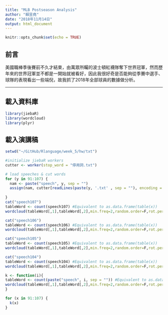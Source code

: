 ```yaml
---
title: "MLB Postseason Analysis"
author: "賴昱堯"
date: "2018年11月14日"
output: html_document
---
```


```r
knitr::opts_chunk$set(echo = TRUE)
```

## 前言

美國職棒季後賽前不久才結束，由萬眾所矚的波士頓紅襪隊奪下世界冠軍，然而歷年來的世界冠軍並不都是一開始就被看好，因此我很好奇是否能夠從季賽中選手、球隊的表現看出一些端倪，故我抓了2018年全部球員的數據做分析。

***

## 載入資料庫

```r
library(jiebaR)
library(wordcloud)
library(plyr)

```

## 載入演講稿

```r
setwd("~/GitHub/Rlanguage/week_5/hw/txt")

#initialize jiebaR workers
cutter <- worker(stop_word = "停用詞.txt") 

# load speeches & cut words
for (y in 91:107) {
  nam <- paste("speech", y, sep = "")
  assign(nam, cutter[readLines(paste(y, '.txt' , sep = ""), encoding = "UTF-8")]) 
  
}
cat("speech107")
tableWord <- count(speech107) #Equivalent to as.data.frame(table(x))
wordcloud(tableWord[,1],tableWord[,2],min.freq=2,random.order=F,rot.per = F,colors= rainbow(length(speech107)))

cat("speech106")
tableWord <- count(speech106) #Equivalent to as.data.frame(table(x))
wordcloud(tableWord[,1],tableWord[,2],min.freq=2,random.order=F,rot.per = F,colors= rainbow(length(speech106)))

cat("speech105")
tableWord <- count(speech105) #Equivalent to as.data.frame(table(x))
wordcloud(tableWord[,1],tableWord[,2],min.freq=2,random.order=F,rot.per = F,colors= rainbow(length(speech105)))

cat("speech104")
tableWord <- count(speech104) #Equivalent to as.data.frame(table(x))
wordcloud(tableWord[,1],tableWord[,2],min.freq=2,random.order=F,rot.per = F,colors= rainbow(length(speech104)))
```

```r
k <- function(i){
tableWord <- count(paste("speech", i, sep = "")) #Equivalent to as.data.frame(table(x))
wordcloud(tableWord[,1],tableWord[,2],min.freq=2,random.order=F,rot.per = F,colors= rainbow(length(paste("speech", i, sep = ""))))
}

for (x in 91:107) {
  k(x)
}


```